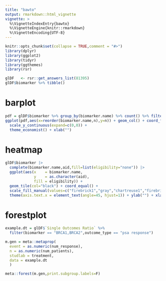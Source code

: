 ```yaml
---
title: "bawto"
output: rmarkdown::html_vignette
vignette: >
  %\VignetteIndexEntry{bawto}
  %\VignetteEngine{knitr::rmarkdown}
  %\VignetteEncoding{UTF-8}
---
```


```r
knitr::opts_chunk$set(collapse = TRUE,comment = "#>")
library(dplyr)
library(ggplot2)
library(tidyr)
library(ggthemes)
library(rsr)
```

```r
glDF   <- rsr::get_answers_list(81395)
glDF$biomarker %>% tibble()
```

# barplot
```r
pdf = glDF$biomarker %>% group_by(biomarker.name) %>% count() %>% filter(n>2)
ggplot(pdf,aes(x=reorder(biomarker.name,n),y=n)) + geom_col() + coord_flip() +
  scale_y_continuous(expand=c(0,0)) +
  theme_economist() + xlab("")
```

# heatmap
```r
glDF$biomarker |>  
  complete(biomarker.name,aid,fill=list(eligibility="none")) |> 
  ggplot(aes(x    = biomarker.name,
             y    = as.character(aid),
             fill = eligibility)) +
  geom_tile(col="black") + coord_equal() +
  scale_fill_manual(values=c("firebrick1","gray","chartreuse1","firebrick2","firebrick3")) +
  theme(axis.text.x = element_text(angle=45, hjust=1)) + ylab("") + xlab("")
```

# forestplot
```r
example.dt = glDF$`Single Outcomes Ratio` %>%
  filter(biomarker == "BRCA1,BRCA2",outcome_type == "psa response")

m.gen = meta::metaprop(
  event = as.numeric(num_response),
  n = as.numeric(num_patients),
  studlab = treatment,
  data = example.dt
  )

meta::forest(m.gen,print.subgroup.labels=F)
```
